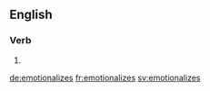==English==

===Verb===
{{head|en|verb form}}

# {{en-third-person singular of|emotionalize}}

[[de:emotionalizes]]
[[fr:emotionalizes]]
[[sv:emotionalizes]]